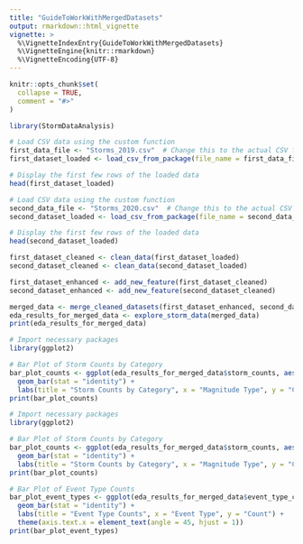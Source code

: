 ```yaml
---
title: "GuideToWorkWithMergedDatasets"
output: rmarkdown::html_vignette
vignette: >
  %\VignetteIndexEntry{GuideToWorkWithMergedDatasets}
  %\VignetteEngine{knitr::rmarkdown}
  %\VignetteEncoding{UTF-8}
---
```


```r
knitr::opts_chunk$set(
  collapse = TRUE,
  comment = "#>"
)
```

```r
library(StormDataAnalysis)
```


```R
# Load CSV data using the custom function
first_data_file <- "Storms_2019.csv"  # Change this to the actual CSV file name
first_dataset_loaded <- load_csv_from_package(file_name = first_data_file)

# Display the first few rows of the loaded data
head(first_dataset_loaded)

```


```R
# Load CSV data using the custom function
second_data_file <- "Storms_2020.csv"  # Change this to the actual CSV file name
second_dataset_loaded <- load_csv_from_package(file_name = second_data_file)

# Display the first few rows of the loaded data
head(second_dataset_loaded)

```
```R
first_dataset_cleaned <- clean_data(first_dataset_loaded)
second_dataset_cleaned <- clean_data(second_dataset_loaded)

```


```R

first_dataset_enhanced <- add_new_feature(first_dataset_cleaned)
second_dataset_enhanced <- add_new_feature(second_dataset_cleaned)

```

```R
merged_data <- merge_cleaned_datasets(first_dataset_enhanced, second_dataset_enhanced)
eda_results_for_merged_data <- explore_storm_data(merged_data)
print(eda_results_for_merged_data)
```

```R
# Import necessary packages
library(ggplot2)

# Bar Plot of Storm Counts by Category
bar_plot_counts <- ggplot(eda_results_for_merged_data$storm_counts, aes(x = magnitude_type, y = n)) +
  geom_bar(stat = "identity") +
  labs(title = "Storm Counts by Category", x = "Magnitude Type", y = "Count")
print(bar_plot_counts)


```


```R
# Import necessary packages
library(ggplot2)

# Bar Plot of Storm Counts by Category
bar_plot_counts <- ggplot(eda_results_for_merged_data$storm_counts, aes(x = magnitude_type, y = n)) +
  geom_bar(stat = "identity") +
  labs(title = "Storm Counts by Category", x = "Magnitude Type", y = "Count")
print(bar_plot_counts)


```

```R
# Bar Plot of Event Type Counts
bar_plot_event_types <- ggplot(eda_results_for_merged_data$event_type_counts, aes(x = event_type, y = n)) +
  geom_bar(stat = "identity") +
  labs(title = "Event Type Counts", x = "Event Type", y = "Count") +
  theme(axis.text.x = element_text(angle = 45, hjust = 1))
print(bar_plot_event_types)

```
